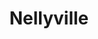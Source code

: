 ---
title: "Nellyville"
subtitle: ""
creator: "Nelly"
categories: ["cds"]
featuredImage: "../src/assets/images/item/cds/DSC02978-5.png"
views: ["../src/assets/images/item/cds/DSC02978-5.png"]
nextItem: []
---